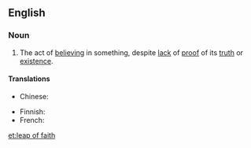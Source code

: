 ==English==
{{wikipedia}}

===Noun===
{{en-noun|sg=[[leap]] [[of]] [[faith]]|leaps of faith}}

# {{philosophy|religion}} The act of [[believe|believing]] in something, despite [[lack]] of [[proof]] of its [[truth]] or [[existence]].

====Translations====
{{trans-top|act of believing in something despite proof}}
* Chinese:
*: {{trreq|zh}}
{{trans-mid}}
* Finnish: {{t-|fi|uskon hyppy}}
* French: {{t-|fr|acte de foi|m}}
{{trans-bottom}}

[[et:leap of faith]]